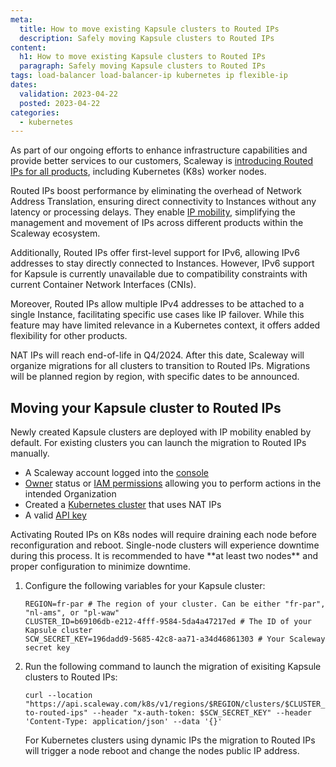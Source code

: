 ```yaml
---
meta:
  title: How to move existing Kapsule clusters to Routed IPs
  description: Safely moving Kapsule clusters to Routed IPs
content:
  h1: How to move existing Kapsule clusters to Routed IPs
  paragraph: Safely moving Kapsule clusters to Routed IPs
tags: load-balancer load-balancer-ip kubernetes ip flexible-ip
dates:
  validation: 2023-04-22
  posted: 2023-04-22
categories:
  - kubernetes
---
```


As part of our ongoing efforts to enhance infrastructure capabilities and provide better services to our customers, Scaleway is [introducing Routed IPs for all products](https://www.scaleway.com/en/news/routed-ips-are-coming-to-all-scaleway-products/), including Kubernetes (K8s) worker nodes.

Routed IPs boost performance by eliminating the overhead of Network Address Translation, ensuring direct connectivity to Instances without any latency or processing delays. They enable [IP mobility](https://www.scaleway.com/en/docs/compute/instances/concepts/#ip-mobility), simplifying the management and movement of IPs across different products within the Scaleway ecosystem.

Additionally, Routed IPs offer first-level support for IPv6, allowing IPv6 addresses to stay directly connected to Instances. However, IPv6 support for Kapsule is currently unavailable due to compatibility constraints with current Container Network Interfaces (CNIs).

Moreover, Routed IPs allow multiple IPv4 addresses to be attached to a single Instance, facilitating specific use cases like IP failover. While this feature may have limited relevance in a Kubernetes context, it offers added flexibility for other products.

<Message type="important">
    NAT IPs will reach end-of-life in Q4/2024. After this date, Scaleway will organize migrations for all clusters to transition to Routed IPs. 
    Migrations will be planned region by region, with specific dates to be announced.
</Message>

## Moving your Kapsule cluster to Routed IPs

Newly created Kapsule clusters are deployed with IP mobility enabled by default. For existing clusters you can launch the migration to Routed IPs manually.

<Macro id="requirements" />

- A Scaleway account logged into the [console](https://console.scaleway.com)
- [Owner](/identity-and-access-management/iam/concepts/#owner) status or [IAM permissions](/identity-and-access-management/iam/concepts/#permission) allowing you to perform actions in the intended Organization
- Created a [Kubernetes cluster](/containers/kubernetes/how-to/create-cluster/) that uses NAT IPs
- A valid [API key](/identity-and-access-management/iam/how-to/create-api-keys/)


<Message type="important">
    Activating Routed IPs on K8s nodes will require draining each node before reconfiguration and reboot. Single-node clusters will experience downtime during this process.
    It is recommended to have **at least two nodes** and proper configuration to minimize downtime.
</Message>

1. Configure the following variables for your Kapsule cluster:
    ```
    REGION=fr-par # The region of your cluster. Can be either "fr-par", "nl-ams", or "pl-waw"
    CLUSTER_ID=b69106db-e212-4fff-9584-5da4a47217ed # The ID of your Kapsule cluster
    SCW_SECRET_KEY=196dadd9-5685-42c8-aa71-a34d46861303 # Your Scaleway secret key
    ```
2. Run the following command to launch the migration of exisiting Kapsule clusters to Routed IPs:
    ```
    curl --location "https://api.scaleway.com/k8s/v1/regions/$REGION/clusters/$CLUSTER_ID/migrate-to-routed-ips" --header "x-auth-token: $SCW_SECRET_KEY" --header 'Content-Type: application/json' --data '{}'
    ```
    <Message type="note">
        For Kubernetes clusters using dynamic IPs the migration to Routed IPs will trigger a node reboot and change the nodes public IP address.
    </Message>


